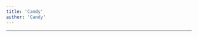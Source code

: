 ```yaml
---
title: 'Candy'
author: 'Candy'
---
```


---

<CharacterInfo
    name='Candy'
    image='/assets/icons/otom/wiki media/chars/candy.png' 
    caption='por que você não vai jogar baseball?'
    icon='/assets/icons/otom/wiki media/icons/Candy.png'
    nickname='N/A'
    pronouns='ela/dela'
    species='Bala menta'
    voice='liviakute'
    hobbies='N/A'
/>